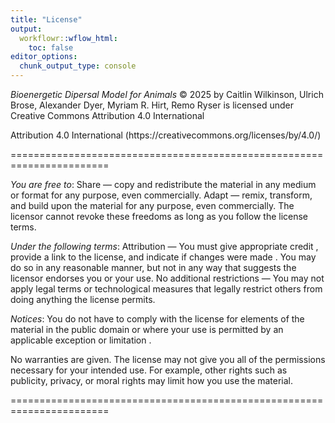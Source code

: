 ```yaml
---
title: "License"
output:
  workflowr::wflow_html:
    toc: false
editor_options:
  chunk_output_type: console
---
```


*Bioenergetic Dipersal Model for Animals* © 2025 by Caitlin Wilkinson, Ulrich Brose, Alexander Dyer, Myriam R. Hirt, Remo Ryser is licensed under Creative Commons Attribution 4.0 International 

Attribution 4.0 International (https://creativecommons.org/licenses/by/4.0/)


=======================================================================

*You are free to*:
Share — copy and redistribute the material in any medium or format for any purpose, even commercially.
Adapt — remix, transform, and build upon the material for any purpose, even commercially.
The licensor cannot revoke these freedoms as long as you follow the license terms.

*Under the following terms*:
Attribution — You must give appropriate credit , provide a link to the license, and indicate if changes were made . You may do so in any reasonable manner, but not in any way that suggests the licensor endorses you or your use.
No additional restrictions — You may not apply legal terms or technological measures that legally restrict others from doing anything the license permits.


*Notices*:
You do not have to comply with the license for elements of the material in the public domain or where your use is permitted by an applicable exception or limitation .

No warranties are given. The license may not give you all of the permissions necessary for your intended use. For example, other rights such as publicity, privacy, or moral rights may limit how you use the material.

=======================================================================

